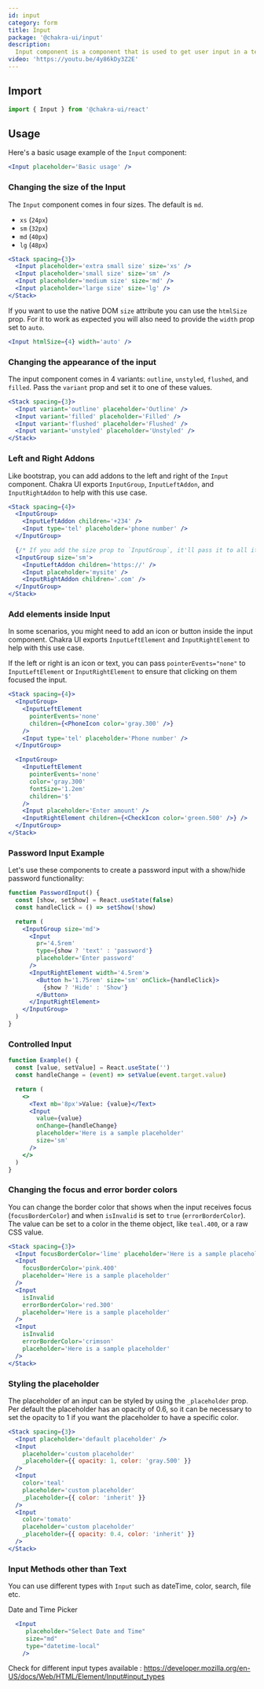 ```yaml
---
id: input
category: form
title: Input
package: '@chakra-ui/input'
description:
  Input component is a component that is used to get user input in a text field.
video: 'https://youtu.be/4y86kDy3Z2E'
---
```


## Import

```js
import { Input } from '@chakra-ui/react'
```

## Usage

Here's a basic usage example of the `Input` component:

```jsx
<Input placeholder='Basic usage' />
```

### Changing the size of the Input

The `Input` component comes in four sizes. The default is `md`.

- `xs` (`24px`)
- `sm` (`32px`)
- `md` (`40px`)
- `lg` (`48px`)

```jsx
<Stack spacing={3}>
  <Input placeholder='extra small size' size='xs' />
  <Input placeholder='small size' size='sm' />
  <Input placeholder='medium size' size='md' />
  <Input placeholder='large size' size='lg' />
</Stack>
```

If you want to use the native DOM `size` attribute you can use the `htmlSize`
prop. For it to work as expected you will also need to provide the `width` prop
set to `auto`.

```jsx
<Input htmlSize={4} width='auto' />
```

### Changing the appearance of the input

The input component comes in 4 variants: `outline`, `unstyled`, `flushed`, and
`filled`. Pass the `variant` prop and set it to one of these values.

```jsx
<Stack spacing={3}>
  <Input variant='outline' placeholder='Outline' />
  <Input variant='filled' placeholder='Filled' />
  <Input variant='flushed' placeholder='Flushed' />
  <Input variant='unstyled' placeholder='Unstyled' />
</Stack>
```

### Left and Right Addons

Like bootstrap, you can add addons to the left and right of the `Input`
component. Chakra UI exports `InputGroup`, `InputLeftAddon`, and
`InputRightAddon` to help with this use case.

```jsx
<Stack spacing={4}>
  <InputGroup>
    <InputLeftAddon children='+234' />
    <Input type='tel' placeholder='phone number' />
  </InputGroup>

  {/* If you add the size prop to `InputGroup`, it'll pass it to all its children. */}
  <InputGroup size='sm'>
    <InputLeftAddon children='https://' />
    <Input placeholder='mysite' />
    <InputRightAddon children='.com' />
  </InputGroup>
</Stack>
```

### Add elements inside Input

In some scenarios, you might need to add an icon or button inside the input
component. Chakra UI exports `InputLeftElement` and `InputRightElement` to help
with this use case.

If the left or right is an icon or text, you can pass `pointerEvents="none"` to
`InputLeftElement` or `InputRightElement` to ensure that clicking on them
focused the input.

```jsx
<Stack spacing={4}>
  <InputGroup>
    <InputLeftElement
      pointerEvents='none'
      children={<PhoneIcon color='gray.300' />}
    />
    <Input type='tel' placeholder='Phone number' />
  </InputGroup>

  <InputGroup>
    <InputLeftElement
      pointerEvents='none'
      color='gray.300'
      fontSize='1.2em'
      children='$'
    />
    <Input placeholder='Enter amount' />
    <InputRightElement children={<CheckIcon color='green.500' />} />
  </InputGroup>
</Stack>
```

### Password Input Example

Let's use these components to create a password input with a show/hide password
functionality:

```jsx
function PasswordInput() {
  const [show, setShow] = React.useState(false)
  const handleClick = () => setShow(!show)

  return (
    <InputGroup size='md'>
      <Input
        pr='4.5rem'
        type={show ? 'text' : 'password'}
        placeholder='Enter password'
      />
      <InputRightElement width='4.5rem'>
        <Button h='1.75rem' size='sm' onClick={handleClick}>
          {show ? 'Hide' : 'Show'}
        </Button>
      </InputRightElement>
    </InputGroup>
  )
}
```

### Controlled Input

```jsx
function Example() {
  const [value, setValue] = React.useState('')
  const handleChange = (event) => setValue(event.target.value)

  return (
    <>
      <Text mb='8px'>Value: {value}</Text>
      <Input
        value={value}
        onChange={handleChange}
        placeholder='Here is a sample placeholder'
        size='sm'
      />
    </>
  )
}
```

### Changing the focus and error border colors

You can change the border color that shows when the input receives focus
(`focusBorderColor`) and when `isInvalid` is set to `true` (`errorBorderColor`).
The value can be set to a color in the theme object, like `teal.400`, or a raw
CSS value.

```jsx
<Stack spacing={3}>
  <Input focusBorderColor='lime' placeholder='Here is a sample placeholder' />
  <Input
    focusBorderColor='pink.400'
    placeholder='Here is a sample placeholder'
  />
  <Input
    isInvalid
    errorBorderColor='red.300'
    placeholder='Here is a sample placeholder'
  />
  <Input
    isInvalid
    errorBorderColor='crimson'
    placeholder='Here is a sample placeholder'
  />
</Stack>
```

### Styling the placeholder

The placeholder of an input can be styled by using the `_placeholder` prop. Per
default the placeholder has an opacity of 0.6, so it can be necessary to set the
opacity to 1 if you want the placeholder to have a specific color.

```jsx
<Stack spacing={3}>
  <Input placeholder='default placeholder' />
  <Input
    placeholder='custom placeholder'
    _placeholder={{ opacity: 1, color: 'gray.500' }}
  />
  <Input
    color='teal'
    placeholder='custom placeholder'
    _placeholder={{ color: 'inherit' }}
  />
  <Input
    color='tomato'
    placeholder='custom placeholder'
    _placeholder={{ opacity: 0.4, color: 'inherit' }}
  />
</Stack>
```

### Input Methods other than Text
You can use different types with `Input` such as dateTime, color, search, file etc. 

Date and Time Picker

```jsx
  <Input
     placeholder="Select Date and Time"
     size="md"
     type="datetime-local"
    />
```
Check for different input types available : https://developer.mozilla.org/en-US/docs/Web/HTML/Element/Input#input_types 

